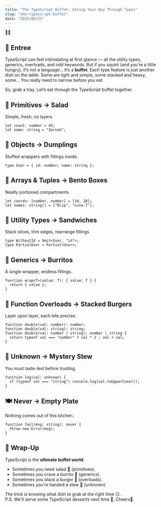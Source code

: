 ```yaml
---
title: "The TypeScript Buffet: Eating Your Way Through Types"
slug: "the-typescript-buffet"
date: "2025/09/23"
---
```

<span className="emoji-large">🥗🤢</span>

## <span className="emoji-small">🍵</span> Entree

TypeScript can feel intimidating at first glance — all the utility types, generics, overloads, and odd keywords. But if you squint (and you’re a little hungry), it’s not a language… It’s a **buffet**. Each type feature is just another dish on the table. Some are light and simple, some stacked and heavy, some… You really need to narrow before you eat.

So, grab a tray. Let’s eat through the TypeScript buffet together.

## <span className="emoji-small">🥗</span> Primitives → Salad
Simple, fresh, no layers.

```
let count: number = 42;
let name: string = "Zarnok";
```

## <span className="emoji-small">🥟</span> Objects → Dumplings
Stuffed wrappers with fillings inside.

```
type User = { id: number; name: string };
```

## <span className="emoji-small">🍱</span> Arrays & Tuples → Bento Boxes
Neatly portioned compartments.

```
let coords: [number, number] = [10, 20];
let names: string[] = ["Blip", "Luna-7"];
```

## <span className="emoji-small">🥪</span> Utility Types → Sandwiches
Stack slices, trim edges, rearrange fillings.

```
type WithoutId = Omit<User, "id">;
type PartialUser = Partial<User>;
```

## <span className="emoji-small">🌯</span> Generics → Burritos
A single wrapper, endless fillings.

```
function wrap<T>(value: T): { value: T } {
  return { value };
}
```

## <span className="emoji-small">🍔</span> Function Overloads → Stacked Burgers
Layer upon layer, each bite precise.

```
function double(val: number): number;
function double(val: string): string;
function double(val: number | string): number | string {
  return typeof val === "number" ? val * 2 : val + val;
}
```

## <span className="emoji-small">🤢</span> Unknown → Mystery Stew
You must taste-test before trusting.

```
function log(val: unknown) {
  if (typeof val === "string") console.log(val.toUpperCase());
}
```

## <span className="emoji-small">🍽️</span> Never → Empty Plate
Nothing comes out of this kitchen.

```
function fail(msg: string): never {
  throw new Error(msg);
}
```

## <span className="emoji-small">🥡</span> Wrap-Up

TypeScript is the **ultimate buffet world**:
<ul className="list">
<li>Sometimes you need salad <span className="emoji-small">🥗</span> (primitives).</li>
<li>Sometimes you crave a burrito <span className="emoji-small">🌯</span> (generics).</li>
<li>Sometimes you stack a burger <span className="emoji-small">🍔</span> (overloads).</li>
<li>Sometimes you’re handed a stew <span className="emoji-small">🤢</span> (unknown).</li>
</ul>

The trick is knowing what dish to grab at the right time <span className="emoji-small">😏</span>.    
P.S. We'll serve some TypeScript desserts next time <span className="emoji-small">🍨</span>. Cheers<span className="emoji-large">🧋</span>.

